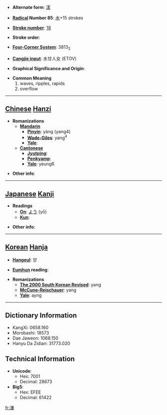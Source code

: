 * '''Alternate form''': [[漾]]

* '''[[Wiktionary:Chinese radical index| Radical]] Number 85''': [[Wiktionary:Chinese radical index 水|水]]+15 strokes

* '''[[Wiktionary:Chinese total strokes index|Stroke number]]''': [[Wiktionary:Chinese total strokes index 18|18]]

* '''Stroke order''': 

* '''[[Wiktionary:Chinese four corner index|Four-Corner System]]''': 3813<sub>2</sub>

* '''[[Wiktionary:Chinese Cangjie index|Cangjie input]]''': 水廿人女 (ETOV)

* '''Graphical Significance and Origin''': 

* '''Common Meaning'''
*#waves, ripples, rapids
*# overflow


----

== [[Chinese]] [[Hanzi]] ==

* '''Romanizations'''
** '''[[Mandarin]]'''
*** '''[[Pinyin]]''': yàng (yang4)
*** '''[[Wade-Giles]]''': yang<sup>4</sup>
*** '''[[Yale]]''': 
** '''[[Cantonese]]'''
*** '''[[Jyutping]]''':
*** '''[[Penkyamp]]''': 
*** '''[[Yale]]''': yeung6

* '''Other info''': 

----

== [[Japanese]] [[Kanji]] ==

* '''Readings'''
** '''[[On]]''': [[よう]] (yō)
** '''[[Kun]]''': 

* '''Other info''':  

----

== [[Korean]] [[Hanja]] ==

* '''[[Hangeul]]''': 양

* '''[[Eumhun]] reading''': 

* '''Romanizations'''
** '''[[The 2000 South Korean Revised Romanization|The 2000 South Korean Revised]]''': yang
** '''[[McCune-Reischauer]]''': yang
** '''[[Yale]]''': ayng

----

== Dictionary Information ==

* KangXi: 0658.160
* Morobashi: 18573
* Dae Jaweon: 1068.150
* Hanyu Da Zidian: 31773.020

== Technical Information ==

* '''Unicode''':
** Hex: 7001
** Decimal: 28673
* '''Big5''':
** Hex: EFEE
** Decimal: 61422

[[fr:瀁]]